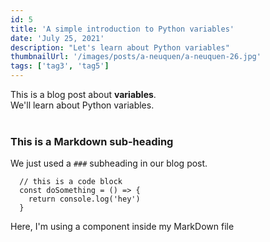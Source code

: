```yaml
---
id: 5
title: 'A simple introduction to Python variables'
date: 'July 25, 2021'
description: "Let's learn about Python variables"
thumbnailUrl: '/images/posts/a-neuquen/a-neuquen-26.jpg'
tags: ['tag3', 'tag5']
---
```


<div>
  This is a blog post about <strong>variables</strong>. <br/>
  We'll learn about Python variables.
</div>

<br/>

### This is a Markdown sub-heading
We just used a `###` subheading in our blog post.

```
  // this is a code block
  const doSomething = () => {
    return console.log('hey')
  }
```

<div>Here, I'm using a component inside my MarkDown file</div>
